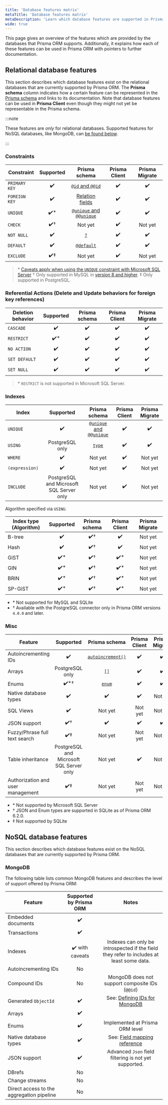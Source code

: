 ```yaml
---
title: 'Database features matrix'
metaTitle: 'Database features matrix'
metaDescription: 'Learn which database features are supported in Prisma ORM and how they map to the different Prisma ORM tools.'
wide: true
---
```


This page gives an overview of the features which are provided by the databases that Prisma ORM supports. Additionally, it explains how each of these features can be used in Prisma ORM with pointers to further documentation.

## Relational database features

This section describes which database features exist on the relational databases that are currently supported by Prisma ORM. The **Prisma schema** column indicates how a certain feature can be represented in the [Prisma schema](/orm/prisma-schema) and links to its documentation. Note that database features can be used in **Prisma Client** even though they might not yet be representable in the Prisma schema.

:::note

These features are _only_ for relational databases. Supported features for NoSQL databases, like MongoDB, can [be found below](#nosql-database-features).

:::

### Constraints

| Constraint    | Supported |                                      Prisma schema                                       | Prisma Client | Prisma Migrate |
| ------------- | :-------: | :--------------------------------------------------------------------------------------: | :-----------: | :------------: |
| `PRIMARY KEY` |     ✔️     |      [`@id` and `@@id`](/orm/prisma-schema/data-model/models#defining-an-id-field)       |      ✔️        |       ✔️        |
| `FOREIGN KEY` |     ✔️     |        [Relation fields](/orm/prisma-schema/data-model/relations#relation-fields)        |      ✔️        |       ✔️        |
| `UNIQUE`      |     ✔️\*   | [`@unique` and `@@unique`](/orm/prisma-schema/data-model/models#defining-a-unique-field) |      ✔️        |       ✔️        |
| `CHECK`       |     ✔️†    |                                         Not yet                                          |      ✔️        |    Not yet     |
| `NOT NULL`    |     ✔️     |                [`?`](/orm/prisma-schema/data-model/models#type-modifiers)                |      ✔️        |       ✔️        |
| `DEFAULT`     |     ✔️     |       [`@default`](/orm/prisma-schema/data-model/models#defining-a-default-value)        |      ✔️        |       ✔️        |
| `EXCLUDE`     |     ✔️‡    |                                         Not yet                                          |      ✔️        |    Not yet     |

> \* [Caveats apply when using the `UNIQUE` constraint with Microsoft SQL Server](/orm/overview/databases/sql-server#data-model-limitations)
> † Only supported in MySQL in [version 8 and higher](https://dev.mysql.com/doc/refman/8.0/en/create-table-check-constraints.html).
> ‡ Only supported in PostgreSQL.

### Referential Actions (Delete and Update behaviors for foreign key references)

| Deletion behavior | Supported | Prisma schema | Prisma Client | Prisma Migrate |
| ----------------- | :-------: | :-----------: | :-----------: | :------------: |
| `CASCADE`         |     ✔️     |       ✔️       |       ✔️       |       ✔️        |
| `RESTRICT`        |     ✔️\*   |       ✔️       |       ✔️       |       ✔️        |
| `NO ACTION`       |     ✔️     |       ✔️       |       ✔️       |       ✔️        |
| `SET DEFAULT`     |     ✔️     |       ✔️       |       ✔️       |       ✔️        |
| `SET NULL`        |     ✔️     |       ✔️       |       ✔️       |       ✔️        |

> \* `RESTRICT` is not supported in Microsoft SQL Server.

### Indexes

| Index          |    Supported    |                                                Prisma schema                                                | Prisma Client | Prisma Migrate |
| -------------- | :-------------: | :---------------------------------------------------------------------------------------------------------: | :-----------: | :------------: |
| `UNIQUE`       |        ✔️        |            [`@unique` and `@@unique`](/orm/prisma-schema/data-model/models#defining-a-unique-field)         |       ✔️       |        ✔️       |
| `USING`        | PostgreSQL only | [`type`](/orm/prisma-schema/data-model/indexes#configuring-the-access-type-of-indexes-with-type-postgresql) |       ✔️       |        ✔️       |
| `WHERE`        |        ✔️        |                                                   Not yet                                                   |       ✔️       |    Not yet     |
| `(expression)` |        ✔️        |                                                   Not yet                                                   |       ✔️       |    Not yet     |
| `INCLUDE`      | PostgreSQL and Microsoft SQL Server only |                    Not yet                                                         |       ✔️       |    Not yet     |

Algorithm specified via `USING`:

| Index type (Algorithm) | Supported | Prisma schema | Prisma Client | Prisma Migrate |
| ---------------------- | :-------: | :-----------: | :-----------: | :------------: |
| B-tree                 |     ✔️     |       ✔️†      |       ✔️       |    Not yet     |
| Hash                   |     ✔️     |       ✔️†      |       ✔️       |    Not yet     |
| GiST                   |    ✔️\*    |       ✔️†      |      ✔️\*      |    Not yet     |
| GIN                    |    ✔️\*    |       ✔️†      |      ✔️\*      |    Not yet     |
| BRIN                   |    ✔️\*    |       ✔️†      |      ✔️\*      |    Not yet     |
| SP-GiST                |    ✔️\*    |       ✔️†      |      ✔️\*      |    Not yet     |

- \* Not supported for MySQL and SQLite
- † Available with the PostgreSQL connector only in Prisma ORM versions `4.0.0` and later.

### Misc

| Feature                           | Supported |                                   Prisma schema                                    | Prisma Client | Prisma Migrate |
| --------------------------------- | :-------: | :--------------------------------------------------------------------------------: | :-----------: | :------------: |
| Autoincrementing IDs              |     ✔️     | [`autoincrement()`](/orm/prisma-schema/data-model/models#defining-a-default-value) |       ✔️       |        ✔️       |
| Arrays                            | PostgreSQL only |      [`[]`](/orm/prisma-schema/data-model/models#type-modifiers)             |       ✔️       |        ✔️       |
| Enums                             |    ✔️\*†   |           [`enum`](/orm/prisma-schema/data-model/models#defining-enums)            |       ✔️       |        ✔️       |
| Native database types             |     ✔️     |                                          ✔️                                         |       ✔️       |     Not yet    |
| SQL Views                         |     ✔️     |                                      Not yet                                       |    Not yet    |     Not yet    |
| JSON support                      |     ✔️†    |                                          ✔️                                         |       ✔️       |        ✔️       |
| Fuzzy/Phrase full text search     |     ✔️‡    |                                      Not yet                                       |    Not yet    |     Not yet    |
| Table inheritance                 | PostgreSQL and Microsoft SQL Server only |       Not yet                                       |       ✔️       |     Not yet    |
| Authorization and user management |     ✔️‡    |                                      Not yet                                       |    Not yet    |     Not yet    |

- \* Not supported by Microsoft SQL Server
- † JSON and Enum types are supported in SQLite as of Prisma ORM 6.2.0.
- ‡ Not supported by SQLite

## NoSQL database features

This section describes which database features exist on the NoSQL databases that are currently supported by Prisma ORM.

### MongoDB

The following table lists common MongoDB features and describes the level of support offered by Prisma ORM:

| Feature                                   | Supported by Prisma ORM |                                              Notes                                              |
| ----------------------------------------- | :---------------------: | :---------------------------------------------------------------------------------------------: |
| Embedded documents                        |           ✔️            |                                                                                                 |
| Transactions                              |           ✔️            |                                                                                                 |
| Indexes                                   |     ✔️ with caveats     |    Indexes can only be introspected if the field they refer to includes at least some data.     |
| Autoincrementing IDs                      |           No            |                                                                                                 |
| Compound IDs                              |           No            |                         MongoDB does not support composite IDs (`@@id`)                         |
| Generated `ObjectId`                      |           ✔️            |  See: [Defining IDs for MongoDB](/orm/prisma-schema/data-model/models#defining-ids-in-mongodb)  |
| Arrays                                    |           ✔️            |                                                                                                 |
| Enums                                     |           ✔️            |                                 Implemented at Prisma ORM level                                 |
| Native database types                     |           ✔️            | See: [Field mapping reference](/orm/reference/prisma-schema-reference#model-field-scalar-types) |
| JSON support                              |           ✔️            |                      Advanced `Json` field filtering is not yet supported.                      |
| DBrefs                                    |           No            |
| Change streams                            |           No            |
| Direct access to the aggregation pipeline |           No            |
